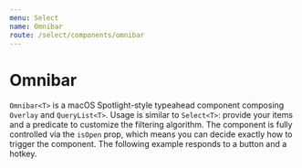 ```yaml
---
menu: Select
name: Omnibar
route: /select/components/omnibar
---
```



# Omnibar

`Omnibar<T>` is a macOS Spotlight-style typeahead component composing `Overlay`
and `QueryList<T>`. Usage is similar to `Select<T>`: provide your items and a
predicate to customize the filtering algorithm. The component is fully
controlled via the `isOpen` prop, which means you can decide exactly how to
trigger the component. The following example responds to a button and a hotkey.


<OmnibarExample />

<Interface name="IOmnibarProps" />

